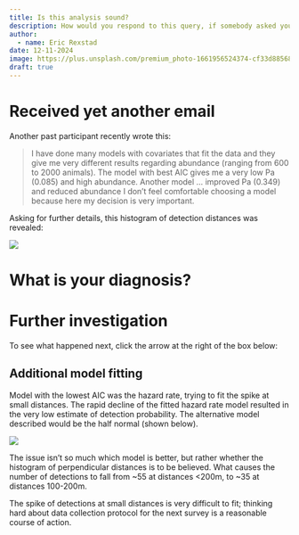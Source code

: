 ```yaml
---
title: Is this analysis sound?
description: How would you respond to this query, if somebody asked your opinion?
author: 
  - name: Eric Rexstad
date: 12-11-2024
image: https://plus.unsplash.com/premium_photo-1661956524374-cf33d885689a?ixlib=rb-4.0.3&ixid=MnwxMjA3fDB8MHxzZWFyY2h8MXx8aHVtcGJhY2slMjB3aGFsZXxlbnwwfHwwfHw%3D&auto=format&fit=crop&w=500&q=60
draft: true
---
```


# Received yet another email

Another past participant recently wrote this:

> I have done many models with covariates that fit the data and they give me very different results regarding abundance (ranging from 600 to 2000 animals). The model with best AIC gives me a very low Pa (0.085) and high abundance. Another model ... improved Pa (0.349) and reduced abundance
> I don’t feel comfortable choosing a model because here my decision is very important.

Asking for further details, this histogram of detection distances was revealed:

![](histo.jpg)

# What is your diagnosis?

# Further investigation

To see what happened next, click the arrow at the right of the box below:

::: {.callout-note  collapse="true"}
## Additional model fitting

Model with the lowest AIC was the hazard rate, trying to fit the spike at small distances. The rapid decline of the fitted hazard rate model resulted in the very low estimate of detection probability. The alternative model described would be the half normal (shown below).

![](halfnorm.jpg)

The issue isn't so much which model is better, but rather whether the histogram of perpendicular distances is to be believed. What causes the number of detections to fall from ~55 at distances <200m, to ~35 at distances 100-200m.

The spike of detections at small distances is very difficult to fit; thinking hard about data collection protocol for the next survey is a reasonable course of action.

:::
